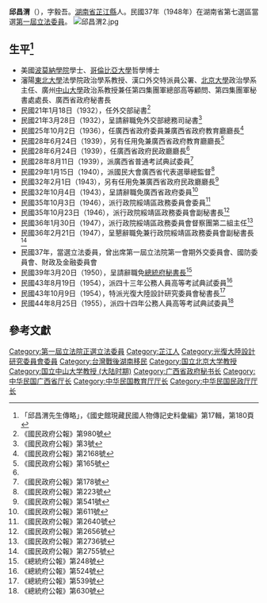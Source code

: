 {{Infobox Officeholder
|姓名=邱昌渭
|圖像=File:邱昌渭.jpg
|圖像大小=200px
|圖像說明=  
|字    =字毅吾
|號    = 
|別名    = 
|出生日期 = 1898年10月18日
|出生地點 = {{QING}}
|逝世日期 = {{dda|1956|7|24|1898|10|18}} 
|逝世地點 = {{TWN}}
|死因    = 
|墓地    = 
|國籍    = {{ROC}}
|籍貫    =[[湖南省_(中華民國)|湖南]][[芷江縣|芷江]]
|政黨    = 
|parents  = 
|配偶   =周淑清
|伴侶    = 
|relatives  =  
|children  =長女邱肖雲，次女早夭，三女邱凱雲 
|著作    = 
|past    = 
}}
'''邱昌渭'''（{{bd|1898年|10月18日|1956年|7月24日}}），字毅吾。[[湖南省|湖南省]][[芷江縣|芷江縣]]人。民國37年（1948年）在湖南省第七選區當選[[第一屆立法委員|第一屆立法委員]]。
[[File:邱昌渭2.jpg|thumb]]

== 生平<ref>「邱昌渭先生傳略」，《國史館現藏民國人物傳記史料彙編》第17輯，第180頁</ref> ==
* 美國[[波莫納學院|波莫納學院]]學士、[[哥倫比亞大學|哥倫比亞大學]]哲學博士
* 瀋陽[[東北大學|東北大學]]法學院政治學系教授、漢口外交特派員公署、[[北京大學|北京大學]]政治學系主任、廣州[[中山大學|中山大學]]政治系教授兼任第四集團軍總部高等顧問、第四集團軍秘書處處長、廣西省政府秘書長
* 民國21年1月18日（1932），任外交部祕書<ref>《國民政府公報》第980號</ref>
* 民國21年3月28日（1932），呈請辭職免外交部總務司祕書<ref>《國民政府公報》第3號</ref>
* 民國25年10月2日（1936），任廣西省政府委員兼廣西省政府教育廳廳長<ref>《國民政府公報》第2168號</ref>
* 民國28年6月24日（1939），另有任用免兼廣西省政府教育廳廳長<ref name="#1">《國民政府公報》第165號</ref>
* 民國28年6月24日（1939），任廣西省政府民政廳廳長<ref name="#1"/>
* 民國28年8月11日（1939），派廣西省普通考試典試委員<ref>《國民政府公報》第178號</ref>
* 民國29年1月15日（1940），派國民大會廣西省代表選舉總監督<ref>《國民政府公報》第223號</ref>
* 民國32年2月1日（1943），另有任用免兼廣西省政府民政廳廳長<ref>《國民政府公報》第541號</ref>
* 民國32年10月4日（1943），呈請辭職免廣西省政府委員<ref>《國民政府公報》第611號</ref>
* 民國35年10月3日（1946），派行政院綏靖區政務委員會委員<ref>《國民政府公報》第2640號</ref>
* 民國35年10月23日（1946），派行政院綏靖區政務委員會副秘書長<ref>《國民政府公報》第2656號</ref>
* 民國36年1月30日（1947），派行政院綏靖區政務委員會督察團第二組主任<ref>《國民政府公報》第2736號</ref>
* 民國36年2月21日（1947），呈懇辭職免兼行政院綏靖區政務委員會副秘書長<ref>《國民政府公報》第2755號</ref>
* 民國37年，當選立法委員，曾出席第一屆立法院第一會期外交委員會、國防委員會、財政及金融委員會
* 民國39年3月20日（1950），呈請辭職免[[總統府秘書長|總統府秘書長]]<ref>《總統府公報》第248號</ref>
* 民國43年8月19日（1954），派四十三年公務人員高等考試典試委員<ref>《總統府公報》第524號</ref>
* 民國43年10月9日（1954），特派光復大陸設計研究委員會秘書長<ref>《總統府公報》第539號</ref>
* 民國44年8月25日（1955），派四十四年公務人員高等考試典試委員<ref>《總統府公報》第630號</ref>

== 參考文獻 ==
{{reflist}}
{{中華民國第四屆國民參政會參政員}}
{{中華民國第一屆立法委員}}
{{中華民國總統府秘書長}}
[[Category:第一屆立法院正選立法委員|Category:第一屆立法院正選立法委員]]
[[Category:芷江人|Category:芷江人]]
[[Category:光復大陸設計研究委員會委員|Category:光復大陸設計研究委員會委員]]
[[Category:台灣戰後湖南移民|Category:台灣戰後湖南移民]]
[[Category:国立北京大学教授|Category:国立北京大学教授]]
[[Category:国立中山大学教授_(大陆时期)|Category:国立中山大学教授 (大陆时期)]]
[[Category:广西省政府秘书长|Category:广西省政府秘书长]]
[[Category:中华民国广西省厅长|Category:中华民国广西省厅长]]
[[Category:中华民国教育厅厅长|Category:中华民国教育厅厅长]]
[[Category:中华民国民政厅厅长|Category:中华民国民政厅厅长]]